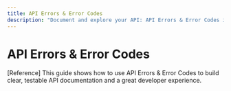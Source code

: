 ```yaml
---
title: API Errors & Error Codes
description: "Document and explore your API: API Errors & Error Codes in the API docs and playground."
---
```


# API Errors & Error Codes

[Reference] This guide shows how to use API Errors & Error Codes to build clear, testable API documentation and a great developer experience.
